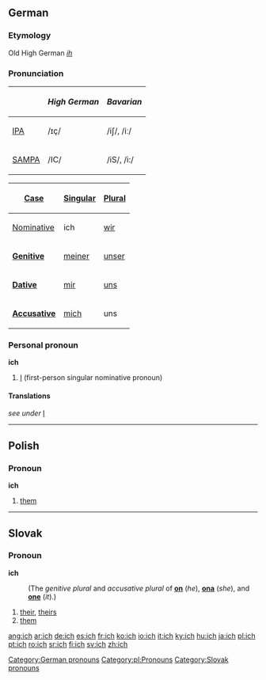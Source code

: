{{see|Ich}}
==German==

===Etymology===
Old High German ''[[ih]]''
===Pronunciation===
{| border=1 cellpadding=5
! !! ''High German'' !! ''Bavarian''
|-
| [[w:IPA|IPA]] ||  /ɪç/ || /iʃ/, /iː/
|-
| [[w:SAMPA|SAMPA]] || /IC/ || /iS/, /i:/
|}
{| style="float:right; margin-left:0.5em; margin-bottom:0.5em; border: 1px solid #AAAAAA; border-collapse:collapse;" cellpadding="3" rules="all"
! width="65" bgcolor="#F4F4F4" | [[case|Case]]
! bgcolor="#FFFFE0" | [[singular|Singular]]
! bgcolor="#FFFFE0" | [[plural|Plural]]
|- style="font-weight: bold;"
| bgcolor="#F4F4F4" | [[nominative|Nominative]]
| ich || [[wir]]
|-
| bgcolor="#F4F4F4" | '''[[genitive|Genitive]]'''
| [[meiner]] || [[unser]]
|-
| bgcolor="#F4F4F4" | '''[[dative|Dative]]'''
| [[mir]] || [[uns]]
|-
| bgcolor="#F4F4F4" | '''[[accusative|Accusative]]'''
| [[mich]] || uns
|}

===Personal pronoun===
'''ich'''
#[[I]] (first-person singular nominative pronoun)

====Translations====
''see under'' [[I#Personal pronoun|I]]

[[Category:German pronouns]]


----

==Polish==
===Pronoun===
'''ich'''

#[[them]]

[[Category:pl:Pronouns]]


----

==Slovak==
===Pronoun===
'''ich'''

:(The ''genitive plural'' and ''accusative plural'' of '''[[on#Slovak|on]]''' (''he''), '''[[ona#Slovak|ona]]''' (''she''), and '''[[ono#Slovak|one]]''' (''it'').)

# [[their]], [[theirs]]
# [[them]]

[[Category:Slovak pronouns]]

[[ang:ich]]
[[ar:ich]]
[[de:ich]]
[[es:ich]]
[[fr:ich]]
[[ko:ich]]
[[io:ich]]
[[it:ich]]
[[ky:ich]]
[[hu:ich]]
[[ja:ich]]
[[pl:ich]]
[[pt:ich]]
[[ro:ich]]
[[sr:ich]]
[[fi:ich]]
[[sv:ich]]
[[zh:ich]]